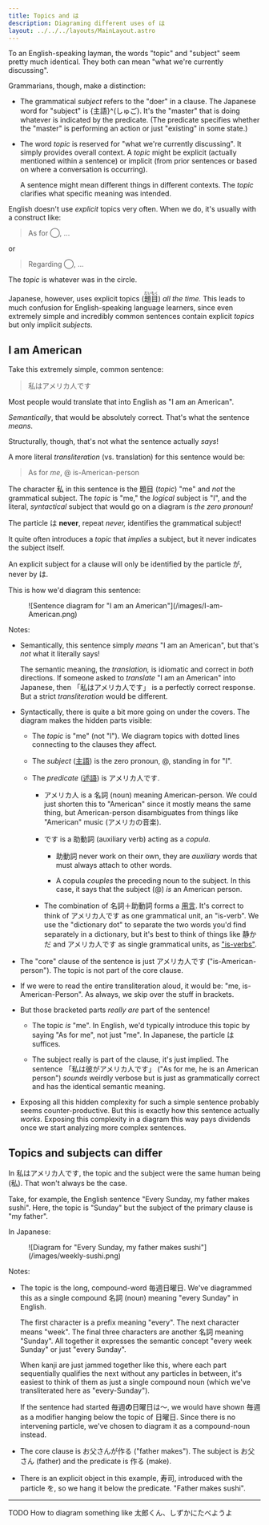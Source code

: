 ```yaml
---
title: Topics and は
description: Diagraming different uses of は
layout: ../../../layouts/MainLayout.astro
---
```



To an English-speaking layman, the words "topic" and "subject" seem pretty much
identical. They both can mean "what we're currently discussing".

Grammarians, though, make a distinction:

- The grammatical _subject_ refers to the "doer" in a clause. The Japanese word
  for "subject" is {主語}^(しゅご). It's the "master" that is doing whatever is
  indicated by the predicate. (The predicate specifies whether the "master" is
  performing an action or just "existing" in some state.)

- The word _topic_ is reserved for "what we're currently discussing". It
  simply provides overall context. A _topic_ might be explicit (actually
  mentioned within a sentence) or implicit (from prior sentences or based on
  where a conversation is occurring).

  A sentence might mean different things in different contexts. The _topic_
  clarifies what specific meaning was intended.

English doesn't use _explicit_ topics very often. When we do, it's usually with
a construct like:

> As for ◯, ...

or

> Regarding ◯, ...

The _topic_ is whatever was in the circle.

Japanese, however, uses explicit topics
(<ruby>題目<rp>(</rp><rt>だいもく</rt><rp>)</rp></ruby>) _all the time._ This leads to
much confusion for English-speaking language learners, since even extremely
simple and incredibly common sentences contain explicit _topics_ but only
implicit _subjects_.

## I am American

Take this extremely simple, common sentence:

> 私はアメリカ人です

Most people would translate that into English as "I am an American".

_Semantically_, that would be absolutely correct. That's what the sentence
_means_.

Structurally, though, that's not what the sentence actually _says_!

A more literal _transliteration_ (vs. translation) for this sentence would be:

> As for _me_, @ is-American-person

The character 私 in this sentence is the 題目 (_topic_) "me" and _not_ the grammatical
subject. The _topic_ is "me," the _logical_ subject is "I", and the literal,
_syntactical_ subject that would go on a diagram is _the zero pronoun!_

<Admonition title="Important">

The particle は **never**, repeat _never,_ identifies the grammatical subject!

It quite often introduces a _topic_ that _implies_ a subject, but it never
indicates the subject itself.

An explicit subject for a clause will only be identified by the particle が,
never by は.

</Admonition>

This is how we'd diagram this sentence:

<Figure figId="I-am-American" caption='"I am an American" in Japanese'>
  ![Sentence diagram for "I am an American"](/images/I-am-American.png)
</Figure>

Notes:

- Semantically, this sentence simply _means_ "I am an American", but that's _not_ what it
  literally says!

  The semantic meaning, the _translation,_ is idiomatic and correct in _both_
  directions. If someone asked to _translate_ "I am an American" into Japanese,
  then 「私はアメリカ人です」 is a perfectly correct response. But a strict
  _transliteration_ would be different.

- Syntactically, there is quite a bit more going on under the covers. The
  diagram makes the hidden parts visible:

  - The _topic_ is "me" (not "I"). We diagram topics with dotted lines
    connecting to the clauses they affect.

  - The _subject_ ([主語](/en/bunsetsu#%E4%B8%BB%E8%AA%9E-subjects)) is the zero pronoun, @, standing in for "I".

  - The _predicate_ ([述語](/en/bunsetsu#%E8%BF%B0%E8%AA%9E-predicates)) is アメリカ人です.

    - アメリカ人 is a 名詞 (noun) meaning American-person. We could just shorten
      this to "American" since it mostly means the same thing, but
      American-person disambiguates from things like "American" music (アメリカの音楽).

    - です is a 助動詞 (auxiliary verb) acting as a _copula._

      - 助動詞 never work on their own, they are _auxiliary_ words that must always
        attach to other words.

      - A copula _couples_ the preceding noun to the subject. In this case, it says that the
        subject (@) _is_ an American person.

    - The combination of 名詞＋助動詞 forms a [用言](/en/grammar-intro#%E7%94%A8%E8%A8%80-predicate-words). It's correct to think of
      アメリカ人です as one grammatical unit, an "is-verb". We use the "dictionary dot" to
      separate the two words you'd find separately in a dictionary, but it's
      best to think of things like 静かだ and アメリカ人です as single
      grammatical units, as ["is-verbs"](/en/yougen#is-verbs-not-adjectives).

- The "core" clause of the sentence is just アメリカ人です
  ("is-American-person"). The topic is not part of the core clause.

- If we were to read the entire transliteration aloud, it would be: "me,
  is-American-Person". As always, we skip over the stuff in brackets.

- But those bracketed parts _really are_ part of the sentence!

  - The topic _is_ "me". In English, we'd typically introduce this topic by
    saying "As for me", not just "me". In Japanese, the particle は suffices.

  - The subject really is part of the clause, it's just implied. The sentence
    「私は彼がアメリカ人です」 ("As for me, he is an American person") _sounds_
    weirdly verbose but is just as grammatically correct and has the identical
    semantic meaning.

- Exposing all this hidden complexity for such a simple sentence probably seems
  counter-productive. But this is exactly how this sentence actually _works._
  Exposing this complexity in a diagram this way pays dividends once we start
  analyzing more complex sentences.

## Topics and subjects can differ

In 私はアメリカ人です, the topic and the subject were the same human being (私).
That won't always be the case.

Take, for example, the English sentence "Every Sunday, my father makes sushi".
Here, the topic is "Sunday" but the subject of the primary clause is "my
father".

In Japanese:

<Figure figId="weekly-sushi" caption="Every Sunday, my father makes sushi">
  ![Diagram for "Every Sunday, my father makes sushi"](/images/weekly-sushi.png)
</Figure>

Notes:

- The topic is the long, compound-word 毎週日曜日. We've diagrammed this as a
  single compound 名詞 (noun) meaning "every Sunday" in English.

  The first character is a prefix meaning "every". The next character means
  "week". The final three characters are another 名詞 meaning "Sunday". All
  together it expresses the semantic concept "every week Sunday" or just "every Sunday".

  When kanji are just jammed together like this, where each part sequentially
  qualifies the next without any particles in between, it's easiest to think of
  them as just a single compound noun (which we've transliterated here as
  "every-Sunday").

  If the sentence had started 毎週**の**日曜日は〜, we would have shown 毎週 as a modifier hanging below the
  topic of 日曜日. Since there is no intervening particle, we've chosen to diagram
  it as a compound-noun instead.

- The core clause is お父さんが作る ("father makes"). The subject is お父さん (father) and the
  predicate is 作る (make).

- There is an explicit object in this example, 寿司, introduced with the
  particle を, so we hang it below the predicate. "Father makes sushi".

---

TODO How to diagram something like 太郎くん、しずかにたべようよ
